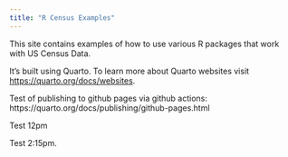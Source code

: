 ```yaml
---
title: "R Census Examples"
---
```


This site contains examples of how to use various R packages that work with US Census Data.

It's built using Quarto. To learn more about Quarto websites visit <https://quarto.org/docs/websites>.

Test of publishing to github pages via github actions: https://quarto.org/docs/publishing/github-pages.html

Test 12pm

Test 2:15pm.